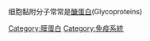 {{Commons category|Cell adhesion molecules}}
细胞黏附分子常常是[[醣蛋白|醣蛋白]](Glycoproteins)

[[Category:膜蛋白|Category:膜蛋白]]
[[Category:免疫系統|Category:免疫系統]]